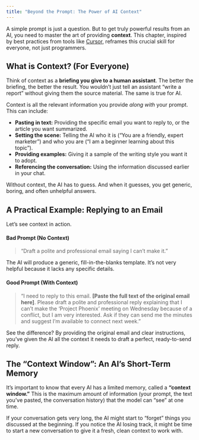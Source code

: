 ```yaml
---
title: "Beyond the Prompt: The Power of AI Context"
---
```


A simple prompt is just a question. But to get truly powerful results from an AI, you need to master the art of providing **context**. This chapter, inspired by best practices from tools like [Cursor](https://cursor.com/learn/context), reframes this crucial skill for everyone, not just programmers.

## What is Context? (For Everyone)

Think of context as a **briefing you give to a human assistant**. The better the briefing, the better the result. You wouldn't just tell an assistant "write a report" without giving them the source material. The same is true for AI.

Context is all the relevant information you provide *along with* your prompt. This can include:

-   **Pasting in text:** Providing the specific email you want to reply to, or the article you want summarized.
-   **Setting the scene:** Telling the AI who it is ("You are a friendly, expert marketer") and who you are ("I am a beginner learning about this topic").
-   **Providing examples:** Giving it a sample of the writing style you want it to adopt.
-   **Referencing the conversation:** Using the information discussed earlier in your chat.

Without context, the AI has to guess. And when it guesses, you get generic, boring, and often unhelpful answers.

## A Practical Example: Replying to an Email

Let's see context in action.

#### Bad Prompt (No Context)
> "Draft a polite and professional email saying I can't make it."

The AI will produce a generic, fill-in-the-blanks template. It's not very helpful because it lacks any specific details.

#### Good Prompt (With Context)
> "I need to reply to this email. **[Paste the full text of the original email here]**. Please draft a polite and professional reply explaining that I can't make the 'Project Phoenix' meeting on Wednesday because of a conflict, but I am very interested. Ask if they can send me the minutes and suggest I'm available to connect next week."

See the difference? By providing the original email and clear instructions, you've given the AI all the context it needs to draft a perfect, ready-to-send reply.

## The "Context Window": An AI's Short-Term Memory

It's important to know that every AI has a limited memory, called a **"context window."** This is the maximum amount of information (your prompt, the text you've pasted, the conversation history) that the model can "see" at one time.

If your conversation gets very long, the AI might start to "forget" things you discussed at the beginning. If you notice the AI losing track, it might be time to start a new conversation to give it a fresh, clean context to work with.
